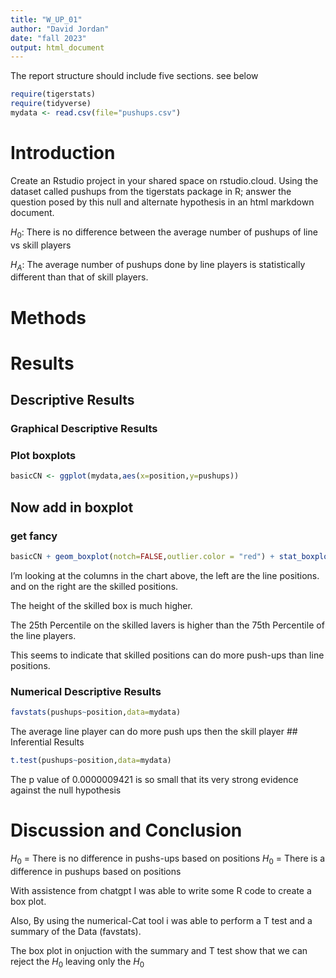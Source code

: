 ```yaml
---
title: "W_UP_01"
author: "David Jordan"
date: "fall 2023"
output: html_document
---
```




The report structure should include five sections.  see below



```r
require(tigerstats)
require(tidyverse)
mydata <- read.csv(file="pushups.csv")
```

# Introduction

<!--In this section you explain what you are trying to show. Where did the data come from? What is the research or other question you are trying to answer?!-->

Create an Rstudio project in your shared space on rstudio.cloud.  Using the dataset called pushups from the tigerstats package in R; answer the question posed by this null and alternate hypothesis in an html markdown document.

$H_0$: There is no difference between the average number of pushups of line vs skill players

$H_A$: The average number of pushups done by line players is statistically different than that of skill players.

# Methods

<!--Decide on your methods: use "variable analysis" or other appropriate descriptors. Make sure to choose at least one graphical method and at least one numerical method.!-->

# Results

<!--Divide this section into two sub-sections: One for your descriptive results and one for your inferential results.!-->

## Descriptive Results

### Graphical Descriptive Results

<!--Graphical results here. Make sure to show your code. Provide appropriate labels for axes, giving units if possible, and provide a good title for the graph, too. Use the graphical results to describe the patterns if any that exist in the data as focused toward the research question!-->
### Plot boxplots

```r
basicCN <- ggplot(mydata,aes(x=position,y=pushups))
```
## Now add in boxplot

### get fancy  

```r
basicCN + geom_boxplot(notch=FALSE,outlier.color = "red") + stat_boxplot(geom ='errorbar') + labs(title="Fancy notch boxplot \n with 2 lines")
```
I'm looking at the columns in the chart above, the left are the line positions. and on the right are the skilled positions.

The height of the skilled box is much higher.

The 25th Percentile on the skilled lavers is higher than the 75th Percentile of the line players.

This seems to indicate that skilled positions can do more push-ups than line positions.

### Numerical Descriptive Results

<!--Numerical results go here. Use the numerical results to describe the patterns if any that exist in the data as focused toward the research question!-->
```r
favstats(pushups~position,data=mydata)
```
The average line player can do more push ups then the skill player 
## Inferential Results

```r
t.test(pushups~position,data=mydata)
```
The p value of 0.0000009421 is so small that its very strong evidence against the null hypothesis 
<!--State hypothesis clearly. Make sure your discussion of the inferential test covers all the aspects that the test output produces, such as test statistic, p-value etc. Make a decision about the null hypothesis, explain the assumptions on which the selected test/procedure was based, and why the chosen procedure satisfys the assumptions and is appropriate to answer the research question!-->


# Discussion and Conclusion

<!--Discussion and conclusion here. If you found a relationship be sure to consider whether the relationship occurs because one of the variavbles causes the other, or whether they perhasps are related for some other reason. Watch the chapter 6 videos from the GeorgeTown videos collection.!-->

$H_0$ = There is no difference in pushs-ups based on positions
$H_0$ = There is a difference in pushups based on positions 

With assistence from chatgpt I was able to write some R code to create a box plot.

Also, By using the numerical-Cat tool i was able to perform a T test and a summary of the Data (favstats).

The box plot in onjuction with the summary and T test show that we can reject the $H_0$ leaving only the $H_0$
